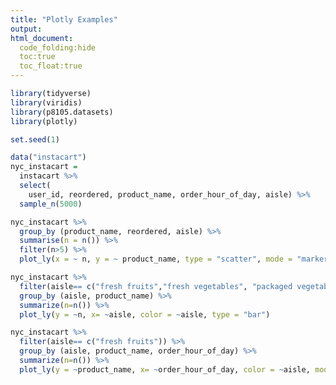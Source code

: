 ```yaml
---
title: "Plotly Examples"
output: 
html_document:
  code_folding:hide
  toc:true
  toc_float:true
---
```


```r
library(tidyverse)
library(viridis)
library(p8105.datasets)
library(plotly)
```

```r
set.seed(1)

data("instacart")
nyc_instacart = 
  instacart %>% 
  select(
    user_id, reordered, product_name, order_hour_of_day, aisle) %>% 
  sample_n(5000)
```

```r
nyc_instacart %>% 
  group_by (product_name, reordered, aisle) %>%
  summarise(n = n()) %>%
  filter(n>5) %>% 
  plot_ly(x = ~ n, y = ~ product_name, type = "scatter", mode = "markers", color= ~aisle, alpha = 0.5)
```
```r
nyc_instacart %>%
  filter(aisle== c("fresh fruits","fresh vegetables", "packaged vegetables fruits")) %>% 
  group_by (aisle, product_name) %>% 
  summarize(n=n()) %>%
  plot_ly(y = ~n, x= ~aisle, color = ~aisle, type = "bar")
```
```r
nyc_instacart %>%
  filter(aisle== c("fresh fruits")) %>% 
  group_by (aisle, product_name, order_hour_of_day) %>% 
  summarize(n=n()) %>%
  plot_ly(y = ~product_name, x= ~order_hour_of_day, color = ~aisle, mode = "line", type = "scatter")
```

